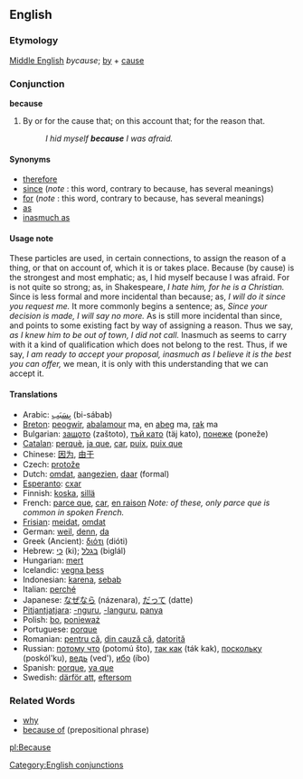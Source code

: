 ==English==

===Etymology===
[[Middle English]] ''bycause''; [[by]] + [[cause]]

===Conjunction===
'''because'''
#By or for the cause that; on this account that; for the reason that.
#:''I hid myself '''because''' I was afraid.''

====Synonyms====
*[[therefore]]
*[[since]] (''note'' : this word, contrary to because, has several meanings) 
*[[for]] (''note'' : this word, contrary to because, has several meanings) 
*[[as]]
*[[inasmuch as]]

====Usage note====
These particles are used, in certain connections, to assign the reason of a thing, or that on account of, which it is or takes place.  Because (by cause) is the strongest and most emphatic; as, I hid myself because I was afraid.  For is not quite so strong; as, in Shakespeare, ''I hate him, for he is a Christian.''  Since is less formal and more incidental than because; as, ''I will do it since you request me.''  It more commonly begins a sentence; as, ''Since your decision is made, I will say no more.''  As is still more incidental than since, and points to some existing fact by way of assigning a reason. Thus we say, ''as I knew him to be out of town, I did not call.'' Inasmuch as seems to carry with it a kind of qualification which does not belong to the rest.  Thus, if we say, ''I am ready to accept your proposal, inasmuch as I believe it is the best you can offer,'' we mean, it is only with this understanding that we can accept it.
<!--Webster 1913-->

====Translations====
*Arabic: [[بسبب|بِسَبَب]] (bi-sábab)
*[[Breton]]: [[peogwir]], [[abalamour]] ma, en [[abeg]] ma, [[rak]] ma
*Bulgarian: [[защото]] (zaštoto), [[тъй като]] (täj kato), [[понеже]] (poneže)
*[[Catalan]]: [[perquè]], [[ja que]], [[car]], [[puix]], [[puix que]]
*Chinese: [[因为]], [[由于]]
*Czech: [[protože]]
*Dutch: [[omdat]], [[aangezien]], [[daar]] (formal)
*[[Esperanto]]: [[cxar]]
*Finnish: [[koska]], [[sillä]]
*French: [[parce que]], [[car]], [[en raison]] ''Note: of these, only parce que is common in spoken French.''
*[[Frisian]]: [[meidat]], [[omdat]]
*German: [[weil]], [[denn]], [[da]]
*Greek (Ancient): [[διότι]] (dióti)
*Hebrew: [[כי]] (ki); [[בגלל]] (biglál)
*Hungarian: [[mert]]
*Icelandic: [[vegna þess]]
*Indonesian: [[karena]], [[sebab]]
*Italian: [[perché]]
*Japanese: [[なぜなら]] (názenara), [[だって]] (datte)
*[[Pitjantjatjara]]: [[-nguru]], [[-languru]], [[panya]]
*Polish: [[bo]], [[ponieważ]]
*Portuguese: [[porque]]
*Romanian: [[pentru că]], [[din cauză că]], [[datorită]]
*Russian: [[потому что]] (potomú što), [[так как]] (ták kak), [[поскольку]] (poskól'ku), [[ведь]] (ved'), [[ибо]] (íbo)
*Spanish: [[porque]], [[ya que]]
*Swedish: [[därför att]], [[eftersom]]

===Related Words===
*[[why]]
*[[because of]] (prepositional phrase)

[[pl:Because]]

[[Category:English conjunctions]]